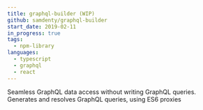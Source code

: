 ```yaml
---
title: graphql-builder (WIP)
github: samdenty/graphql-builder
start_date: 2019-02-11
in_progress: true
tags:
  - npm-library
languages:
  - typescript
  - graphql
  - react
---
```


Seamless GraphQL data access without writing GraphQL queries. Generates and resolves GraphQL queries, using ES6 proxies
